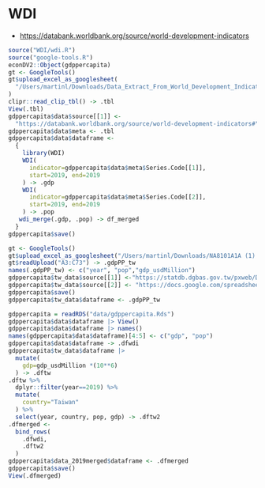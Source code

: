 # WDI

  * <https://databank.worldbank.org/source/world-development-indicators>

```r
source("WDI/wdi.R")
source("google-tools.R")
econDV2::Object(gdppercapita)
gt <- GoogleTools()
gt$upload_excel_as_googlesheet(
  "/Users/martinl/Downloads/Data_Extract_From_World_Development_Indicators (1).xlsx"
)
clipr::read_clip_tbl() -> .tbl
View(.tbl)
gdppercapita$data$source[[1]] <- 
  "https://databank.worldbank.org/source/world-development-indicators#"
gdppercapita$data$meta <- .tbl
gdppercapita$data$dataframe <- 
  {
    library(WDI)
    WDI(
      indicator=gdppercapita$data$meta$Series.Code[[1]],
      start=2019, end=2019
    ) -> .gdp
    WDI(
      indicator=gdppercapita$data$meta$Series.Code[[2]],
      start=2019, end=2019
    ) -> .pop
   wdi_merge(.gdp, .pop) -> df_merged 
  }
gdppercapita$save()

```

```r
gt <- GoogleTools()
gt$upload_excel_as_googlesheet("/Users/martinl/Downloads/NA8101A1A (1).xls")
gt$readUpload("A3:C73") -> .gdpPP_tw
names(.gdpPP_tw) <- c("year", "pop","gdp_usdMillion")
gdppercapita$tw_data$source[[1]] <-"https://statdb.dgbas.gov.tw/pxweb/Dialog/varval.asp?ma=NA8101A1A&ti=%B0%EA%A5%C1%A9%D2%B1o%B2%CE%ADp%B1`%A5%CE%B8%EA%AE%C6-%A6~&path=../PXfile/NationalIncome/&lang=9&strList=L"
gdppercapita$tw_data$source[[2]] <- "https://docs.google.com/spreadsheets/d/1pdsFobc1gMK76rjFpIlNkiMpnk3uun_84Bmxk38P1uE/edit#gid=1253149039"
gdppercapita$save()
gdppercapita$tw_data$dataframe <- .gdpPP_tw
```

```r
gdppercapita = readRDS("data/gdppercapita.Rds")
gdppercapita$data$dataframe |> View()
gdppercapita$data$dataframe |> names()
names(gdppercapita$data$dataframe)[4:5] <- c("gdp", "pop")
gdppercapita$data$dataframe -> .dfwdi
gdppercapita$tw_data$dataframe |>
  mutate(
    gdp=gdp_usdMillion *(10**6)
  ) -> .dftw
.dftw %>%
  dplyr::filter(year==2019) %>%
  mutate(
    country="Taiwan"
  ) %>%
  select(year, country, pop, gdp) -> .dftw2
.dfmerged <- 
  bind_rows(
    .dfwdi,
    .dftw2
  )
gdppercapita$data_2019merged$dataframe <- .dfmerged
gdppercapita$save()
View(.dfmerged)
```
